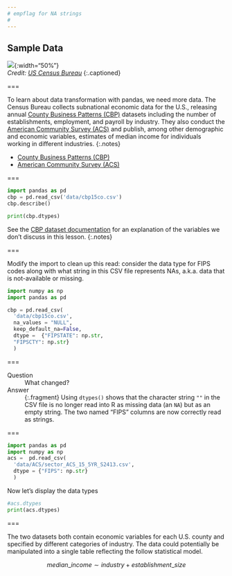 ```yaml
---
# empflag for NA strings
#
---
```


## Sample Data  

![]({% include asset.html path="images/data.jpg" %}){:width="50%"}  
*Credit: [US Census Bureau](https://www.census.gov/programs-surveys/cbp.html)*
{:.captioned}

===

To learn about data transformation with pandas, we need more data. The Census
Bureau collects subnational economic data for the U.S., releasing annual [County
Business Patterns (CBP)] datasets including the number of establishments,
employment, and payroll by industry. They also conduct the [American Community
Survey (ACS)] and publish, among other demographic and economic variables, estimates of
median income for individuals working in different industries.
{:.notes}

- [County Business Patterns (CBP)]
- [American Community Survey (ACS)]

[County Business Patterns (CBP)]: https://www.census.gov/programs-surveys/cbp/data/datasets.html
[American Community Survey (ACS)]: https://www.census.gov/programs-surveys/acs/

===

```python
import pandas as pd
cbp = pd.read_csv('data/cbp15co.csv')
cbp.describe()

```
```python
print(cbp.dtypes)
```

See the [CBP dataset documentation] for an explanation of the variables we don't
discuss in this lesson.
{:.notes}

[CBP dataset documentation]: https://www2.census.gov/programs-surveys/rhfs/cbp/technical%20documentation/2015_record_layouts/county_layout_2015.txt

===

Modify the import to clean up this read: consider the data type for FIPS codes
along with what string in this CSV file represents NAs, a.k.a. data that is
not-available or missing.

```python

import numpy as np
import pandas as pd

cbp = pd.read_csv(
  'data/cbp15co.csv',
  na_values = "NULL",
  keep_default_na=False,
  dtype =  {"FIPSTATE": np.str, 
  "FIPSCTY": np.str}
  )
```

===

Question
: What changed?

Answer
: {:.fragment} Using `dtypes()` shows that the character string `""` in the CSV
file is no longer read into R as missing data (an `NA`) but as an empty string.
The two named "FIPS" columns are now correctly read as strings.

===

```python
import pandas as pd
import numpy as np
acs =  pd.read_csv(
  'data/ACS/sector_ACS_15_5YR_S2413.csv',
  dtype = {"FIPS": np.str}
  )
```

Now let's display the data types

```python
#acs.dtypes
print(acs.dtypes)
```

===

The two datasets both contain economic variables for each U.S. county and
specified by different categories of industry. The data could potentially be
manipulated into a single table reflecting the follow statistical model.

$$
median\_income \sim industry + establishment\_size
$$
